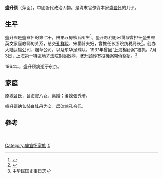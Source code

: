 '''盛升颐'''{{BD|？||1964年|CatIdx=S}}（萍臣），中國近代政治人物。是清末官僚资本家[[盛宣怀|盛宣怀]]的儿子。

==生平==
盛升颐是盛宣怀的第七子，由第五房柳氏所生<ref>{{Cite book|title=细说盛宣怀家族|last=宋路霞著|first=|publisher=上海：上海辞书出版社|year=2015.01|isbn=978-7-5326-4300-4|location=|pages=113}}</ref>。盛升颐利用[[宋霭龄|宋霭龄]]曾担任盛关颐英文家庭教师的关系，结交[[孔祥熙|孔祥熙]]、宋霭龄夫妇，曾擔任苏浙皖统税局长<ref>{{Cite book|title=中国近现代历史名人佚事集成 第8册|last=白化文主编|first=|publisher=济南：山东人民出版社|year=2015.05|isbn=978-7-209-08892-3|location=|pages=336}}</ref>。创办大陆运输公司、烟草公司，以及东华足球队。1937年曾因“上海棉纱案”被抓。7月3日，上海第一特區地方法院對吳啟鼎、[[盛升颐|盛升颐]]紗市投機案開偵察庭。<ref>中华民国史事日志</ref>

1964年，盛升颐病逝于东京。

==家庭==
原媳吕氏，吕海寰八女，离婚；後媳張秀琦。

盛升颐纳名妓[[白牡丹|白牡丹]]为妾。后改嫁[[孔令侃|孔令侃]]。

==參考==
{{reflist}}

{{DEFAULTSORT:S}}
[[Category:盛宣怀家族|Category:盛宣怀家族]]
[[Category:盛姓|X]]　